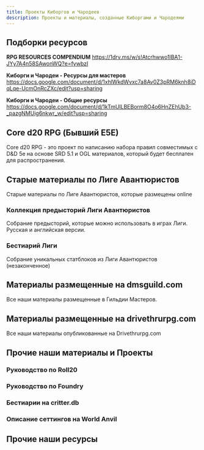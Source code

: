 ```yaml
---
title: Проекты Киборгов и Чародеев
description: Проекты и материалы, созданные Киборгами и Чародеями
---
```


## Подборки ресурсов

**RPG RESOURCES COMPENDIUM**
https://1drv.ms/w/s!Atcrhwwo1lBA1-JYy7A4n58SAwonWQ?e=fywbzI

**Киборги и Чародеи - Ресурсы для мастеров**
https://docs.google.com/document/d/1xhlWkdWvxc7a8Av0Z3pRM6knh8iDqLqe-UcmOnRcZXc/edit?usp=sharing

**Киборги и Чародеи - Общие ресурсы**
https://docs.google.com/document/d/1kTmUlLBEBorm8O4o6HnZEhUb3-_pazgNMUig6nkwr_w/edit?usp=sharing

## Core d20 RPG (Бывший E5E)

Core d20 RPG - это проект по написанию набора правил совместимых с D&D 5e на основе SRD 5.1 и OGL материалов, который будет бесплатен для распространения.

## Старые материалы по Лиге Авантюристов

Старые материалы по Лиге Авантюристов, которые размещены online

### Коллекция предысторий Лиги Авантюристов

Собрание предысторий, которые можно использовать в играх Лиги. Русская и английская версии.

### Бестиарий Лиги

Собрание уникальных статблоков из Лиги Авантюристов (незаконченное)

## Материалы размещенные на dmsguild.com

Все наши материалы размещенные в Гильдии Мастеров.

## Материалы размещенные на drivethrurpg.com

Все наши материалы опубликованные на Drivethrurpg.com

## Прочие наши материалы и Проекты

### Руководство по Roll20

### Руководство по Foundry

### Бестиарии на critter.db

### Описание сеттингов на World Anvil

## Прочие наши ресурсы
